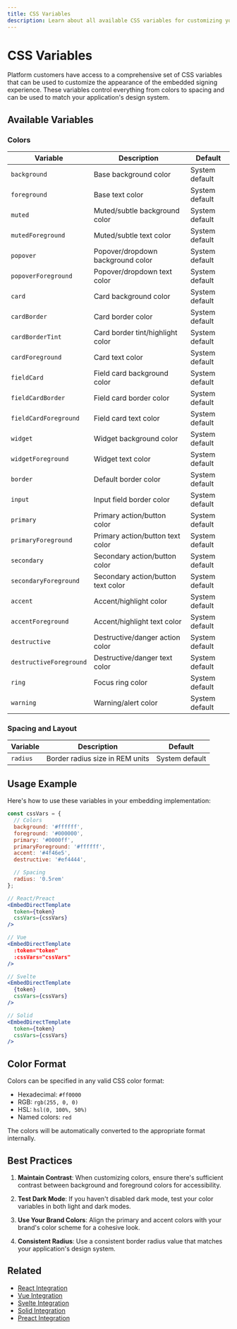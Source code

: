```yaml
---
title: CSS Variables
description: Learn about all available CSS variables for customizing your embedded signing experience
---
```


# CSS Variables

Platform customers have access to a comprehensive set of CSS variables that can be used to customize the appearance of the embedded signing experience. These variables control everything from colors to spacing and can be used to match your application's design system.

## Available Variables

### Colors

| Variable                | Description                        | Default        |
| ----------------------- | ---------------------------------- | -------------- |
| `background`            | Base background color              | System default |
| `foreground`            | Base text color                    | System default |
| `muted`                 | Muted/subtle background color      | System default |
| `mutedForeground`       | Muted/subtle text color            | System default |
| `popover`               | Popover/dropdown background color  | System default |
| `popoverForeground`     | Popover/dropdown text color        | System default |
| `card`                  | Card background color              | System default |
| `cardBorder`            | Card border color                  | System default |
| `cardBorderTint`        | Card border tint/highlight color   | System default |
| `cardForeground`        | Card text color                    | System default |
| `fieldCard`             | Field card background color        | System default |
| `fieldCardBorder`       | Field card border color            | System default |
| `fieldCardForeground`   | Field card text color              | System default |
| `widget`                | Widget background color            | System default |
| `widgetForeground`      | Widget text color                  | System default |
| `border`                | Default border color               | System default |
| `input`                 | Input field border color           | System default |
| `primary`               | Primary action/button color        | System default |
| `primaryForeground`     | Primary action/button text color   | System default |
| `secondary`             | Secondary action/button color      | System default |
| `secondaryForeground`   | Secondary action/button text color | System default |
| `accent`                | Accent/highlight color             | System default |
| `accentForeground`      | Accent/highlight text color        | System default |
| `destructive`           | Destructive/danger action color    | System default |
| `destructiveForeground` | Destructive/danger text color      | System default |
| `ring`                  | Focus ring color                   | System default |
| `warning`               | Warning/alert color                | System default |

### Spacing and Layout

| Variable | Description                     | Default        |
| -------- | ------------------------------- | -------------- |
| `radius` | Border radius size in REM units | System default |

## Usage Example

Here's how to use these variables in your embedding implementation:

```jsx
const cssVars = {
  // Colors
  background: '#ffffff',
  foreground: '#000000',
  primary: '#0000ff',
  primaryForeground: '#ffffff',
  accent: '#4f46e5',
  destructive: '#ef4444',

  // Spacing
  radius: '0.5rem'
};

// React/Preact
<EmbedDirectTemplate
  token={token}
  cssVars={cssVars}
/>

// Vue
<EmbedDirectTemplate
  :token="token"
  :cssVars="cssVars"
/>

// Svelte
<EmbedDirectTemplate
  {token}
  cssVars={cssVars}
/>

// Solid
<EmbedDirectTemplate
  token={token}
  cssVars={cssVars}
/>
```

## Color Format

Colors can be specified in any valid CSS color format:

- Hexadecimal: `#ff0000`
- RGB: `rgb(255, 0, 0)`
- HSL: `hsl(0, 100%, 50%)`
- Named colors: `red`

The colors will be automatically converted to the appropriate format internally.

## Best Practices

1. **Maintain Contrast**: When customizing colors, ensure there's sufficient contrast between background and foreground colors for accessibility.

2. **Test Dark Mode**: If you haven't disabled dark mode, test your color variables in both light and dark modes.

3. **Use Your Brand Colors**: Align the primary and accent colors with your brand's color scheme for a cohesive look.

4. **Consistent Radius**: Use a consistent border radius value that matches your application's design system.

## Related

- [React Integration](/developers/embedding/react)
- [Vue Integration](/developers/embedding/vue)
- [Svelte Integration](/developers/embedding/svelte)
- [Solid Integration](/developers/embedding/solid)
- [Preact Integration](/developers/embedding/preact)
